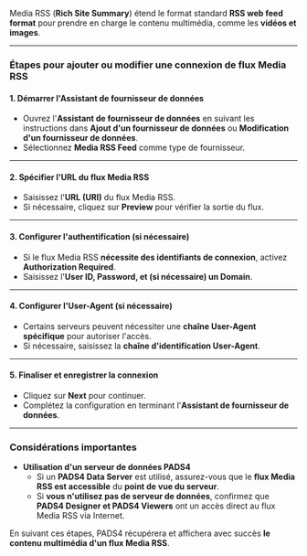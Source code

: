 Media RSS (**Rich Site Summary**) étend le format standard **RSS web feed format** pour prendre en charge le contenu multimédia, comme les **vidéos et images**.

***

### **Étapes pour ajouter ou modifier une connexion de flux Media RSS**

#### **1. Démarrer l'Assistant de fournisseur de données**

* Ouvrez l'**Assistant de fournisseur de données** en suivant les instructions dans **Ajout d'un fournisseur de données** ou **Modification d'un fournisseur de données**.
* Sélectionnez **Media RSS Feed** comme type de fournisseur.

***

#### **2. Spécifier l'URL du flux Media RSS**

* Saisissez l'**URL (URI)** du flux Media RSS.
* Si nécessaire, cliquez sur **Preview** pour vérifier la sortie du flux.

***

#### **3. Configurer l'authentification (si nécessaire)**

* Si le flux Media RSS **nécessite des identifiants de connexion**, activez **Authorization Required**.
* Saisissez l'**User ID, Password, et (si nécessaire) un Domain**.

***

#### **4. Configurer l'User-Agent (si nécessaire)**

* Certains serveurs peuvent nécessiter une **chaîne User-Agent spécifique** pour autoriser l'accès.
* Si nécessaire, saisissez la **chaîne d'identification User-Agent**.

***

#### **5. Finaliser et enregistrer la connexion**

* Cliquez sur **Next** pour continuer.
* Complétez la configuration en terminant l'**Assistant de fournisseur de données**.

***

### **Considérations importantes**

* **Utilisation d'un serveur de données PADS4**
  * Si un **PADS4 Data Server** est utilisé, assurez-vous que le **flux Media RSS est accessible** du **point de vue du serveur**.
  * Si **vous n'utilisez pas de serveur de données**, confirmez que **PADS4 Designer et PADS4 Viewers** ont un accès direct au flux Media RSS via Internet.

En suivant ces étapes, PADS4 récupérera et affichera avec succès **le contenu multimédia d'un flux Media RSS**.
